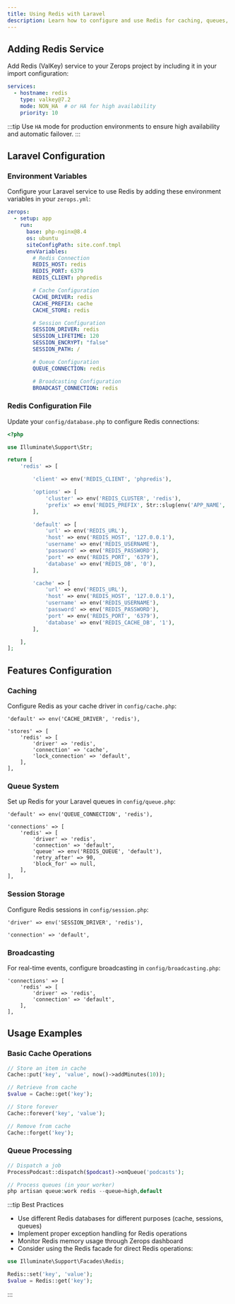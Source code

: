 ```yaml
---
title: Using Redis with Laravel
description: Learn how to configure and use Redis for caching, queues, and sessions in your Laravel application on Zerops
---
```



## Adding Redis Service

Add Redis (ValKey) service to your Zerops project by including it in your import configuration:

```yaml
services:
  - hostname: redis
    type: valkey@7.2
    mode: NON_HA  # or HA for high availability
    priority: 10
```

:::tip
Use `HA` mode for production environments to ensure high availability and automatic failover.
:::

## Laravel Configuration

### Environment Variables

Configure your Laravel service to use Redis by adding these environment variables in your `zerops.yml`:

```yml
zerops:
  - setup: app
    run:
      base: php-nginx@8.4
      os: ubuntu
      siteConfigPath: site.conf.tmpl
      envVariables:
        # Redis Connection
        REDIS_HOST: redis
        REDIS_PORT: 6379
        REDIS_CLIENT: phpredis

        # Cache Configuration
        CACHE_DRIVER: redis
        CACHE_PREFIX: cache
        CACHE_STORE: redis

        # Session Configuration
        SESSION_DRIVER: redis
        SESSION_LIFETIME: 120
        SESSION_ENCRYPT: "false"
        SESSION_PATH: /

        # Queue Configuration
        QUEUE_CONNECTION: redis

        # Broadcasting Configuration
        BROADCAST_CONNECTION: redis
```

### Redis Configuration File

Update your `config/database.php` to configure Redis connections:

```php
<?php

use Illuminate\Support\Str;

return [
    'redis' => [

        'client' => env('REDIS_CLIENT', 'phpredis'),

        'options' => [
            'cluster' => env('REDIS_CLUSTER', 'redis'),
            'prefix' => env('REDIS_PREFIX', Str::slug(env('APP_NAME', 'laravel'), '_').'_database_'),
        ],

        'default' => [
            'url' => env('REDIS_URL'),
            'host' => env('REDIS_HOST', '127.0.0.1'),
            'username' => env('REDIS_USERNAME'),
            'password' => env('REDIS_PASSWORD'),
            'port' => env('REDIS_PORT', '6379'),
            'database' => env('REDIS_DB', '0'),
        ],

        'cache' => [
            'url' => env('REDIS_URL'),
            'host' => env('REDIS_HOST', '127.0.0.1'),
            'username' => env('REDIS_USERNAME'),
            'password' => env('REDIS_PASSWORD'),
            'port' => env('REDIS_PORT', '6379'),
            'database' => env('REDIS_CACHE_DB', '1'),
        ],

    ],
];
```

## Features Configuration

### Caching

Configure Redis as your cache driver in `config/cache.php`:

```php:config/cache.php
'default' => env('CACHE_DRIVER', 'redis'),

'stores' => [
    'redis' => [
        'driver' => 'redis',
        'connection' => 'cache',
        'lock_connection' => 'default',
    ],
],
```

### Queue System

Set up Redis for your Laravel queues in `config/queue.php`:

```php:config/queue.php
'default' => env('QUEUE_CONNECTION', 'redis'),

'connections' => [
    'redis' => [
        'driver' => 'redis',
        'connection' => 'default',
        'queue' => env('REDIS_QUEUE', 'default'),
        'retry_after' => 90,
        'block_for' => null,
    ],
],
```

### Session Storage

Configure Redis sessions in `config/session.php`:

```php:config/session.php
'driver' => env('SESSION_DRIVER', 'redis'),

'connection' => 'default',
```

### Broadcasting

For real-time events, configure broadcasting in `config/broadcasting.php`:

```php:config/broadcasting.php
'connections' => [
    'redis' => [
        'driver' => 'redis',
        'connection' => 'default',
    ],
],
```

## Usage Examples

### Basic Cache Operations

```php
// Store an item in cache
Cache::put('key', 'value', now()->addMinutes(10));

// Retrieve from cache
$value = Cache::get('key');

// Store forever
Cache::forever('key', 'value');

// Remove from cache
Cache::forget('key');
```

### Queue Processing

```php
// Dispatch a job
ProcessPodcast::dispatch($podcast)->onQueue('podcasts');

// Process queues (in your worker)
php artisan queue:work redis --queue=high,default
```

:::tip Best Practices
- Use different Redis databases for different purposes (cache, sessions, queues)
- Implement proper exception handling for Redis operations
- Monitor Redis memory usage through Zerops dashboard
- Consider using the Redis facade for direct Redis operations:
```php
use Illuminate\Support\Facades\Redis;

Redis::set('key', 'value');
$value = Redis::get('key');
```
:::